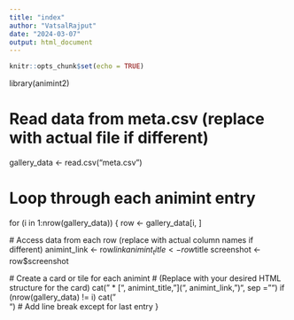 ```yaml
---
title: "index"
author: "VatsalRajput"
date: "2024-03-07"
output: html_document
---
```


```r
knitr::opts_chunk$set(echo = TRUE)
```

library(animint2)

# Read data from meta.csv (replace with actual file if different)
gallery_data <- read.csv("meta.csv")

# Loop through each animint entry
for (i in 1:nrow(gallery_data)) {
  row <- gallery_data[i, ]
  
  # Access data from each row (replace with actual column names if different)
  animint_link <- row$link
  animint_title <- row$title
  screenshot <- row$screenshot
  
  # Create a card or tile for each animint
  # (Replace with your desired HTML structure for the card)
  cat("  * [", animint_title, "](", animint_link, ")", sep = "")
  if (nrow(gallery_data) != i) cat("<br>")  # Add line break except for last entry
}

